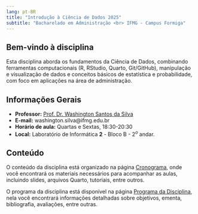 ```yaml
---
lang: pt-BR
title: "Introdução à Ciência de Dados 2025"
subtitle: "Bacharelado em Administração <br> IFMG - Campus Formiga"
---
```


## Bem-vindo à disciplina

Esta disciplina aborda os fundamentos da Ciência de Dados, combinando 
ferramentas computacionais (R, RStudio, Quarto, Git/GitHub), manipulação e 
visualização de dados e conceitos básicos de estatística e probabilidade, 
com foco em aplicações na área de administração.

## Informações Gerais

- **Professor:** [Prof. Dr. Washington Santos da Silva](https://washingtonsilva.github.io){target="_blank"}
- **E-mail:** washington.silva@ifmg.edu.br
- **Horário de aula:** Quartas e Sextas, 18:30-20:30
- **Local:** Laboratório de Informática **2** - Bloco B - 2$^{o}$ andar.

## Conteúdo

O conteúdo da disciplina está organizado na página
[Cronograma](cronograma.qmd), onde você encontrará os materiais 
necessários para acompanhar as aulas, incluindo slides, arquivos Quarto, 
tutoriais, entre outros.

O programa da disciplina está disponível na página 
[Programa da Disciplina](programa.qmd), nela você encontrará informações 
detalhadas sobre objetivos, ementa, bibliografia, avaliações, entre outras.